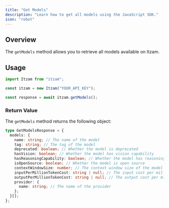 ```yaml
---
title: "Get Models"
description: "Learn how to get all models using the JavaScript SDK."
icon: "robot"
---
```


## Overview

The `getModels` method allows you to retrieve all models available on Itzam.

## Usage

```typescript
import Itzam from "itzam";

const itzam = new Itzam("YOUR_API_KEY");

const response = await itzam.getModels();
```

### Return Value

The `getModels` method returns the following object:

```typescript
type GetModelsResponse = {
  models: {
    name: string; // The name of the model
    tag: string; // The tag of the model
    deprecated: boolean; // Whether the model is deprecated
    hasVision: boolean; // Whether the model has vision capability
    hasReasoningCapability: boolean; // Whether the model has reasoning capability
    isOpenSource: boolean; // Whether the model is open source
    contextWindowSize: number; // The context window size of the model
    inputPerMillionTokenCost: string | null; // The input cost per million tokens of the model
    outputPerMillionTokenCost: string | null; // The output cost per million tokens of the model
    provider: {
      name: string; // The name of the provider
    };
  }[];
};
```
